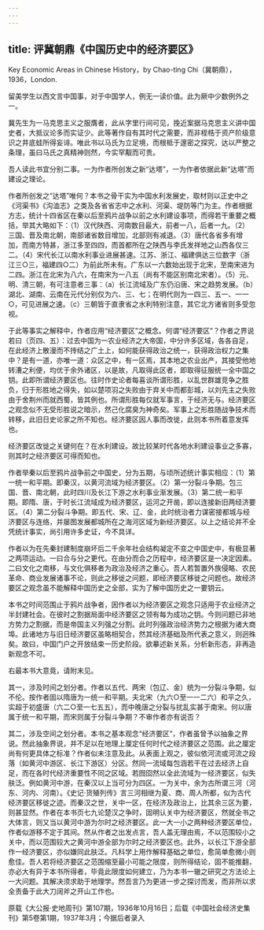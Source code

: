 ```yaml
---
---
---
```

title: 评冀朝鼎《中国历史中的经济要区》
---




Key Economic Areas in Chinese History，by Chao-ting Chi（冀朝鼎），1936，London.





留美学生以西文言中国事，对于中国学人，例无一读价值。此为厥中少数例外之一。

冀先生为一马克思主义之服膺者，此从字里行间可见，挽近案据马克思主义讲中国史者，大抵议论多而实证少。此等著作自有其时代之需要，而非桎梏于资产阶级意识之井底蛙所得妄诽。唯此书以马氏为立足境，而根柢于邃密之探究，达以严整之条理，虽曰马氏之真精神则然，今实罕觏而可贵。

吾人读此书宜分别二事。一为作者所创发之新“达塔”，一为作者依据此新“达塔”而建设之理论。

作者所创发之“达塔”唯何？本书之骨干实为中国水利发展史，取材则以正史中之《河渠书》《沟洫志》之类及各省省志中之水利、河渠、堤防等门为主。作者根据方志，统计十四省区在秦以后至鸦片战争以前之水利建设事项，而得若干重要之概括，举其大略如下：（1）汉代陕西、河南数目最大，前者一八，后者一九。（2）三国、晋及南北朝，南部诸省数目增加，北部则有减退。（3）唐代各省多有增加，而南方特甚，浙江多至四四，而首都所在之陕西与李氏发祥地之山西各仅三二。（4）宋代长江以南水利事业进展甚速。江苏、浙江、福建俱达三位数字（浙江三○三，福建四○二）为前此所未有。广东以一六数始出现于北宋，至南宋进为二四。浙江在北宋为八六，在南宋为一八五（尚有不能区别南北宋者）。（5）元、明、清三朝，有可注意者三事：（a）长江流域及广东仍沿唐、宋之趋势发展。（b）湖北、湖南、云南在元代分别仅为六、三、七；在明代则为一四三、五一、一一○，可见进展之速。（c）三朝皆于直隶省之水利特别注意，其它北方诸省则多受忽视。

于此等事实之解释中，作者应用“经济要区”之概念。何谓“经济要区”？作者之界说若曰（页四、五）：过去中国为一农业经济之大帝国，中分许多区域，各各自足，在此经济上散漫而不抟结之广土上，如何能获得政治之统一，获得政治权力之集中？是有一道，亦唯一道：众区之中，有一区焉，其本地之农业出产，其接受他地转漕之利便，均优于余外诸区，以是故，凡取得此区者，即取得征服统一全中国之钥。此即所谓经济要区也。往时作史论者每喜谈所谓形胜，以乱世群雄竞争之胜负，归于形胜地之得失，如以楚项羽之失败由于弃关中而都彭城，以刘先主之失败由于舍荆州而就西蜀，皆其例也。所谓形胜每仅就军事言，于经济无与。经济要区之观念似不无受形胜说之暗示，然己化腐臭为神奇矣。军事上之形胜随战争技术而转移，此旧日史论家之所不知也。经济要区因人事而改徙，此则本书所着意发挥也。

经济要区改徙之关键何在？在水利建设。故比较某时代各地水利建设事业之多寡，则其时之经济要区可得而知也。

作者举秦以后至鸦片战争前之中国史，分为五期，与顷所述统计事实相应：（1）第一统一和平期。即秦汉，以黄河流域为经济要区。（2）第一分裂斗争期。包三国、晋、南北朝，此时四川及长江下游之水利事业渐发展。（3）第二统一和平期。即隋、唐，于时长江流域成为经济要区，运河之开凿，即以连接新旧两经济要区。（4）第二分裂斗争期。即五代、宋、辽、金，此时统治者力谋密接都城与经济要区与连络，并屡图发展都城所在之海河区域为新经济要区。以上之结论并不全凭统计事实，尚引用许多史证，今不具详。

作者以为在先秦封建制度崩坏后二千余年社会结构凝定不变之中国史中，有极显著之两项运动。一曰合与分之更代。在由分而合之历程中，经济要区是一决定因素。二曰文化之南移，与文化俱移者为政治及经济之重心。吾人若暂置外族侵略、农民革命、商业发展诸事不论，则此之移徙之问题，即经济要区移徙之问题也。故经济要区之观念虽不能解释中国历史之全部，实为了解中国历史之一要钥云。

本书之时间范围止于鸦片战争者，因作者以为经济要区之观念只适用于农业经济之半封建社会。在彼时之割据局面中经济要区之领有每为成功之钥。今则问题已非地方势力之割据，而是帝国主义列强之分割。此时列强政治经济势力之根据为诸大商埠。此诸地方与旧日经济要区虽略相契合，然其经济基础及所代表之意义，则迥殊矣。故曰，中国门户之开放结束一历史阶段。欲摹述新关系，分析新形态，非再造新观念不可。

右最本书大意竟，请附末见。

其一，涉及时间之划分者。作者以五代、两宋（包辽、金）统为一分裂斗争期，似不伦。按作者固以隋唐为一统一和平期。夫北宋（九六○至一一二六）和平之久，实超于初盛唐（六二○至一七五五），而中晚唐之分裂与扰乱实甚于南宋。何以唐属于统一和平期，而宋则属于分裂斗争期？不审作者亦有说否？

其二，涉及空间之划分者。本书之基本观念“经济要区”，作者虽曾予以抽象之界说。然此抽象界说，并不足以在地理上厘定任何时代之经济要区之范围。此之厘定尚有何更具体之标准？作者似未注意及此。从表面上观之，彼似依河流或河流之段落（如黄河中游区、长江下游区）分区。然同一流域每包涵若干在过去经济上自足，而在各时代经济重要性不同之区域。若囫囵然以全此流域为一经济要区，似失肤泛。例如黄河中游，在秦汉以上当可分为四区。一为关中，余为古所谓三河（河东、河内、河南）。《史记·货殖列传》言三河相继为夏、商、周人所都，似为古代经济要区移徙之迹。而秦汉之世，关中一区，在经济及政治上，比其余三区为要，则甚显然。作者在本书页七九论楚汉之争时，固明认关中为经济要区，然就全书之大体言，则又当以黄河中游为尔时之经济要区。此一大一小之两种经济要区单位，作者似游移不定于其间。然从作者之出发点言，吾人盖无理由焉，不以范围较小之关中，而以范围较大之黄河中游全部为尔时之经济要区也。此外，以长江下游全部作一经济要区，亦似嫌同此肤泛。凡科学上用作解释基础之单位，愈简单愈微小则愈佳。吾人若将经济要区之范围缩至最小可能之限度，则所得结论，固不能推翻，亦必大有异于本书所得者，毕竟此限度如何建立，乃为本书一辙之研究之方法论上一大问题。其解决须求助于地理学。然吾言乃为更进一步之探讨而发，而非所以求全责备于此大刀阔斧之开山工作也。





原载《大公报·史地周刊》第107期，1936年10月16日；后载《中国社会经济史集刊》第5卷第1期，1937年3月；今据后者录入